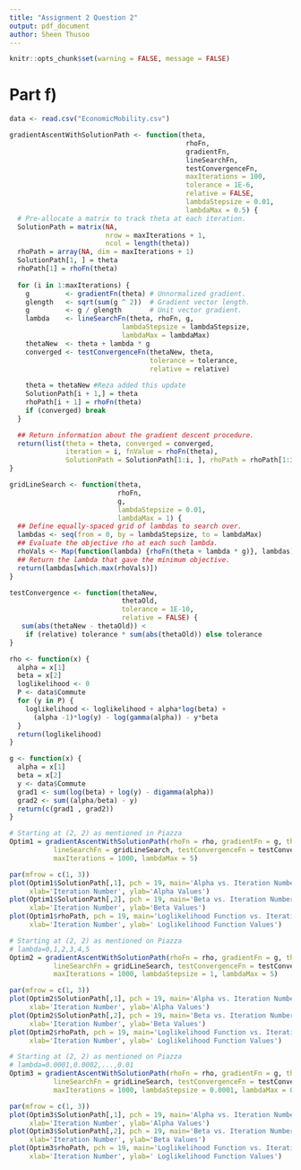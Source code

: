 ```yaml
---
title: "Assignment 2 Question 2"
output: pdf_document
author: Sheen Thusoo
---
```


```r
knitr::opts_chunk$set(warning = FALSE, message = FALSE) 
```

# Part f) 

``` r
data <- read.csv("EconomicMobility.csv")
```


``` r
gradientAscentWithSolutionPath <- function(theta,
                                            rhoFn,
                                            gradientFn,
                                            lineSearchFn,
                                            testConvergenceFn,
                                            maxIterations = 100,
                                            tolerance = 1E-6,
                                            relative = FALSE,
                                            lambdaStepsize = 0.01,
                                            lambdaMax = 0.5) {
  # Pre-allocate a matrix to track theta at each iteration.
  SolutionPath = matrix(NA, 
                        nrow = maxIterations + 1, 
                        ncol = length(theta))
  rhoPath = array(NA, dim = maxIterations + 1)
  SolutionPath[1, ] = theta
  rhoPath[1] = rhoFn(theta)
  
  for (i in 1:maxIterations) {
    g         <- gradientFn(theta) # Unnormalized gradient.
    glength   <- sqrt(sum(g ^ 2))  # Gradient vector length.
    g         <- g / glength       # Unit vector gradient.
    lambda    <- lineSearchFn(theta, rhoFn, g, 
                            lambdaStepsize = lambdaStepsize, 
                            lambdaMax = lambdaMax)
    thetaNew  <- theta + lambda * g
    converged <- testConvergenceFn(thetaNew, theta,
                                   tolerance = tolerance,
                                   relative = relative)
    
    theta = thetaNew #Reza added this update
    SolutionPath[i + 1,] = theta
    rhoPath[i + 1] = rhoFn(theta)
    if (converged) break
  }

  ## Return information about the gradient descent procedure.
  return(list(theta = theta, converged = converged, 
              iteration = i, fnValue = rhoFn(theta),
              SolutionPath = SolutionPath[1:i, ], rhoPath = rhoPath[1:i]))
}

gridLineSearch <- function(theta,
                           rhoFn,
                           g,
                           lambdaStepsize = 0.01,
                           lambdaMax = 1) {
  ## Define equally-spaced grid of lambdas to search over.
  lambdas <- seq(from = 0, by = lambdaStepsize, to = lambdaMax)
  ## Evaluate the objective rho at each such lambda.
  rhoVals <- Map(function(lambda) {rhoFn(theta + lambda * g)}, lambdas)
  ## Return the lambda that gave the minimum objective.
  return(lambdas[which.max(rhoVals)])
}

testConvergence <- function(thetaNew,
                            thetaOld,
                            tolerance = 1E-10,
                            relative = FALSE) {
   sum(abs(thetaNew - thetaOld)) < 
    if (relative) tolerance * sum(abs(thetaOld)) else tolerance
}
```


``` r
rho <- function(x) {
  alpha = x[1]
  beta = x[2]
  loglikelihood <- 0
  P <- data$Commute
  for (y in P) {
    loglikelihood <- loglikelihood + alpha*log(beta) + 
      (alpha -1)*log(y) - log(gamma(alpha)) - y*beta
  }
  return(loglikelihood)
}

g <- function(x) {
  alpha = x[1]
  beta = x[2]
  y <- data$Commute
  grad1 <- sum(log(beta) + log(y) - digamma(alpha))
  grad2 <- sum((alpha/beta) - y)
  return(c(grad1 , grad2))
}
```


``` r
# Starting at (2, 2) as mentioned in Piazza
Optim1 = gradientAscentWithSolutionPath(rhoFn = rho, gradientFn = g, theta = c(2,2),
           lineSearchFn = gridLineSearch, testConvergenceFn = testConvergence, 
           maxIterations = 1000, lambdaMax = 5)

par(mfrow = c(1, 3))
plot(Optim1$SolutionPath[,1], pch = 19, main='Alpha vs. Iteration Number', 
     xlab='Iteration Number', ylab='Alpha Values')
plot(Optim1$SolutionPath[,2], pch = 19, main='Beta vs. Iteration Number', 
     xlab='Iteration Number', ylab='Beta Values')
plot(Optim1$rhoPath, pch = 19, main='Loglikelihood Function vs. Iteration Number', 
     xlab='Iteration Number', ylab=' Loglikelihood Function Values')
```


```r
# Starting at (2, 2) as mentioned on Piazza
# lambda=0,1,2,3,4,5
Optim2 = gradientAscentWithSolutionPath(rhoFn = rho, gradientFn = g, theta = c(2,2),
           lineSearchFn = gridLineSearch, testConvergenceFn = testConvergence, 
           maxIterations = 1000, lambdaStepsize = 1, lambdaMax = 5)

par(mfrow = c(1, 3))
plot(Optim2$SolutionPath[,1], pch = 19, main='Alpha vs. Iteration Number', 
     xlab='Iteration Number', ylab='Alpha Values')
plot(Optim2$SolutionPath[,2], pch = 19, main='Beta vs. Iteration Number', 
     xlab='Iteration Number', ylab='Beta Values')
plot(Optim2$rhoPath, pch = 19, main='Loglikelihood Function vs. Iteration Number', 
     xlab='Iteration Number', ylab=' Loglikelihood Function Values')
```


```r
# Starting at (2, 2) as mentioned on Piazza
# lambda=0.0001,0.0002,...,0.01
Optim3 = gradientAscentWithSolutionPath(rhoFn = rho, gradientFn = g, theta = c(2,2),
           lineSearchFn = gridLineSearch, testConvergenceFn = testConvergence, 
           maxIterations = 1000, lambdaStepsize = 0.0001, lambdaMax = 0.01)

par(mfrow = c(1, 3))
plot(Optim3$SolutionPath[,1], pch = 19, main='Alpha vs. Iteration Number', 
     xlab='Iteration Number', ylab='Alpha Values')
plot(Optim3$SolutionPath[,2], pch = 19, main='Beta vs. Iteration Number', 
     xlab='Iteration Number', ylab='Beta Values')
plot(Optim3$rhoPath, pch = 19, main='Loglikelihood Function vs. Iteration Number', 
     xlab='Iteration Number', ylab=' Loglikelihood Function Values')
```

